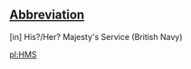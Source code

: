 ==[[Wiktionary:List of acronyms and abbreviations|Abbreviation]]==
[in] His?/Her? Majesty's Service (British Navy)

[[pl:HMS]]
